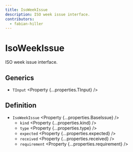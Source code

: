 ```yaml
---
title: IsoWeekIssue
description: ISO week issue interface.
contributors:
  - fabian-hiller
---
```



# IsoWeekIssue

ISO week issue interface.

## Generics

- `TInput` <Property {...properties.TInput} />

## Definition

- `IsoWeekIssue` <Property {...properties.BaseIssue} />
  - `kind` <Property {...properties.kind} />
  - `type` <Property {...properties.type} />
  - `expected` <Property {...properties.expected} />
  - `received` <Property {...properties.received} />
  - `requirement` <Property {...properties.requirement} />

